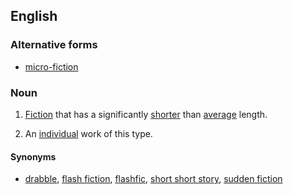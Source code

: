 ==English==
{{wikipedia}}

===Alternative forms===
* [[micro-fiction]]

===Noun===
{{en-noun|~}}

# {{lb|en|uncountable}} [[fiction|Fiction]] that has a significantly [[shorter]] than [[average]] length.
# {{lb|en|countable}} An [[individual]] work of this type.

====Synonyms====
* [[drabble]], [[flash fiction]], [[flashfic]], [[short short story]], [[sudden fiction]]